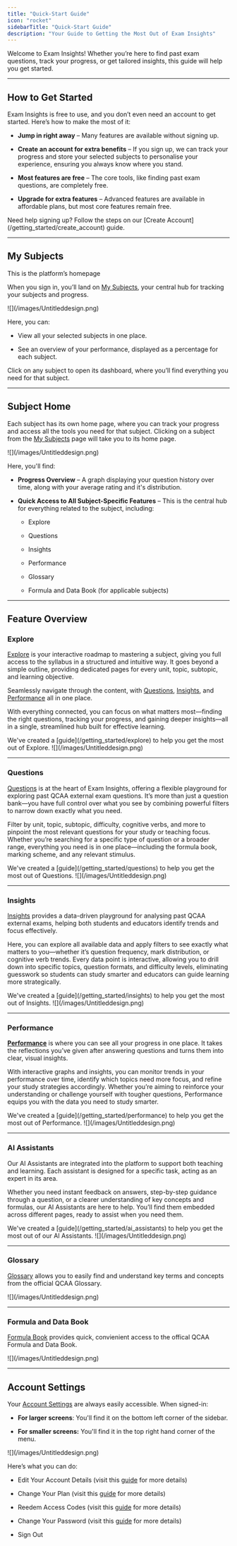 ```yaml
---
title: "Quick-Start Guide"
icon: "rocket"
sidebarTitle: "Quick-Start Guide"
description: "Your Guide to Getting the Most Out of Exam Insights"
---
```


Welcome to Exam Insights! Whether you’re here to find past exam questions, track your progress, or get tailored insights, this guide will help you get started.

***

## How to Get Started

Exam Insights is free to use, and you don’t even need an account to get started. Here’s how to make the most of it:

* **Jump in right away** – Many features are available without signing up.

* **Create an account for extra benefits** – If you sign up, we can track your progress and store your selected subjects to personalise your experience, ensuring you always know where you stand.

* **Most features are free** – The core tools, like finding past exam questions, are completely free.

* **Upgrade for extra features** – Advanced features are available in affordable plans, but most core features remain free.

<Tip>
  Need help signing up? Follow the steps on our [Create Account](/getting_started/create_account) guide.
</Tip>

***

## My Subjects

<Tip>
  This is the platform’s homepage
</Tip>

When you sign in, you’ll land on [My Subjects](https://exam-insights.com/home/), your central hub for tracking your subjects and progress.

<Frame caption="Caption">
  ![](/images/Untitleddesign.png)
</Frame>

Here, you can:

* View all your selected subjects in one place.

* See an overview of your performance, displayed as a percentage for each subject.

Click on any subject to open its dashboard, where you’ll find everything you need for that subject.

***

## Subject Home

Each subject has its own home page, where you can track your progress and access all the tools you need for that subject. Clicking on a subject from the [My Subjects](https://exam-insights.com/home/) page will take you to its home page.

<Frame caption="Caption">
  ![](/images/Untitleddesign.png)
</Frame>

Here, you'll find:

* **Progress Overview** – A graph displaying your question history over time, along with your average rating and it's distribution.

* **Quick Access to All Subject-Specific Features** – This is the central hub for everything related to the subject, including:

  * Explore

  * Questions

  * Insights

  * Performance

  * Glossary

  * Formula and Data Book (for applicable subjects)

***

## Feature Overview

### Explore

[Explore](https://exam-insights.com/physics/explore/) is your interactive roadmap to mastering a subject, giving you full access to the syllabus in a structured and intuitive way. It goes beyond a simple outline, providing dedicated pages for every unit, topic, subtopic, and learning objective.
 
Seamlessly navigate through the content, with [Questions](/getting_started/questions), [Insights](/getting_started/insights), and [Performance](/getting_started/performance) all in one place.

With everything connected, you can focus on what matters most—finding the right questions, tracking your progress, and gaining deeper insights—all in a single, streamlined hub built for effective learning.

<Tip>
  We've created a [guide](/getting_started/explore) to help you get the most out of Explore.
</Tip>

<Frame caption="Caption">
  ![](/images/Untitleddesign.png)
</Frame>

***

### Questions

[Questions](https://exam-insights.com/physics/questions/) is at the heart of Exam Insights, offering a flexible playground for exploring past QCAA external exam questions. It’s more than just a question bank—you have full control over what you see by combining powerful filters to narrow down exactly what you need.

Filter by unit, topic, subtopic, difficulty, cognitive verbs, and more to pinpoint the most relevant questions for your study or teaching focus. Whether you’re searching for a specific type of question or a broader range, everything you need is in one place—including the formula book, marking scheme, and any relevant stimulus.

<Tip>
  We've created a [guide](/getting_started/questions) to help you get the most out of Questions.
</Tip>

<Frame caption="Caption">
  ![](/images/Untitleddesign.png)
</Frame>

***

### Insights

[Insights](https://exam-insights.com/physics/insights/) provides a data-driven playground for analysing past QCAA external exams, helping both students and educators identify trends and focus effectively.

Here, you can explore all available data and apply filters to see exactly what matters to you—whether it’s question frequency, mark distribution, or cognitive verb trends. Every data point is interactive, allowing you to drill down into specific topics, question formats, and difficulty levels, eliminating guesswork so students can study smarter and educators can guide learning more strategically.

<Tip>
  We've created a [guide](/getting_started/insights) to help you get the most out of Insights.
</Tip>

<Frame caption="Caption">
  ![](/images/Untitleddesign.png)
</Frame>

***

### Performance

[**Performance**](https://exam-insights.com/physics/performance/) is where you can see all your progress in one place. It takes the reflections you’ve given after answering questions and turns them into clear, visual insights.

With interactive graphs and insights, you can monitor trends in your performance over time, identify which topics need more focus, and refine your study strategies accordingly. Whether you’re aiming to reinforce your understanding or challenge yourself with tougher questions, Performance equips you with the data you need to study smarter.

<Tip>
  We've created a [guide](/getting_started/performance) to help you get the most out of Performance.
</Tip>

<Frame caption="Caption">
  ![](/images/Untitleddesign.png)
</Frame>

***

### AI Assistants

Our AI Assistants are integrated into the platform to support both teaching and learning. Each assistant is designed for a specific task, acting as an expert in its area.

Whether you need instant feedback on answers, step-by-step guidance through a question, or a clearer understanding of key concepts and formulas, our AI Assistants are here to help. You’ll find them embedded across different pages, ready to assist when you need them.

<Tip>
  We've created a [guide](/getting_started/ai_assistants) to help you get the most out of our AI Assistants.
</Tip>

<Frame caption="Caption">
  ![](/images/Untitleddesign.png)
</Frame>

***

### Glossary

[Glossary](https://exam-insights.com/physics/glossary/) allows you to easily find and understand key terms and concepts from the official QCAA Glossary.

<Frame caption="Caption">
  ![](/images/Untitleddesign.png)
</Frame>

***

### Formula and Data Book

[Formula Book](https://exam-insights.com/physics/formula-book/) provides quick, convienient access to the offical QCAA Formula and Data Book.

<Frame caption="Caption">
  ![](/images/Untitleddesign.png)
</Frame>

***

## Account Settings

Your [Account Settings](https://exam-insights.com/settings/) are always easily accessible. When signed-in:

* **For larger screens**: You'll find it on the bottom left corner of the sidebar.

* **For smaller screens:** You'll find it in the top right hand corner of the menu.

<Frame caption="Caption">
  ![](/images/Untitleddesign.png)
</Frame>

Here’s what you can do:

* Edit Your Account Details (visit this [guide](/troubleshooting/changing_account_details) for more details)

* Change Your Plan (visit this [guide](/troubleshooting/plan_change) for more details)

* Reedem Access Codes (visit this [guide](/getting_started/access_codes) for more details)

* Change Your Password (visit this [guide](/troubleshooting/accessing_accounts#resetting-your-password) for more details)

* Sign Out